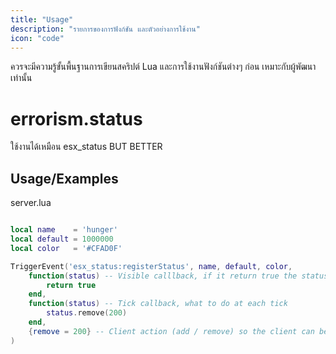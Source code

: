 ```yaml
---
title: "Usage"
description: "รายการของการฟังก์ชัน และตัวอย่างการใช้งาน"
icon: "code"
---
```


<Warning>
  ควรจะมีความรู้ขั้นพื้นฐานการเขียนสคริปต์ Lua และการใช้งานฟังก์ชันต่างๆ ก่อน
  เหมาะกับผู้พัฒนาเท่านั้น
</Warning>

# errorism.status

ใช้งานได้เหมือน esx_status BUT BETTER

## Usage/Examples

server.lua

```lua

local name    = 'hunger'
local default = 1000000
local color   = '#CFAD0F'

TriggerEvent('esx_status:registerStatus', name, default, color,
	function(status) -- Visible calllback, if it return true the status will be visible
		return true
	end,
	function(status) -- Tick callback, what to do at each tick
		status.remove(200)
	end,
	{remove = 200} -- Client action (add / remove) so the client can be in sync with server
)


```
